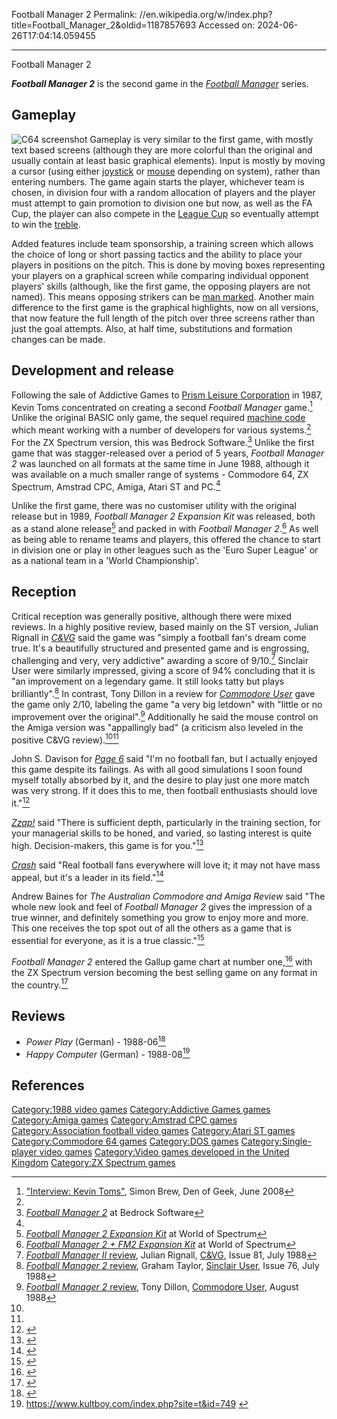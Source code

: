 Football Manager 2
Permalink: //en.wikipedia.org/w/index.php?title=Football_Manager_2&oldid=1187857693
Accessed on: 2024-06-26T17:04:14.059455



------
Football Manager 2
{{Short description|1988 video game}}
{{italic title}}
{{Infobox video game
| title = Football Manager 2
| image = Football Manager 2 for C64 Cover Art.jpg
| border = yes
| caption = Cover art for the Commodore 64 release of ''Football Manager 2''
| developer = Kevin Toms
| publisher = [[Addictive Games]]
| series = Football manager
| engine = 
| platforms = [[Commodore 64]], [[ZX Spectrum]], [[Amstrad CPC]], [[Amiga]], [[Atari ST]], [[DOS]]
| released = 17 June 1988<ref name="fm2 ad">[http://www.lemonamiga.com/games/advert.php?id=1308 ''Football Manager 2'' press advertisement] reproduced at Lemon Amiga</ref>
| genre = [[Sports video game]]
| modes = Single-player
}}

'''''Football Manager 2''''' is the second game in the ''[[Football Manager (1982 series)|Football Manager]]'' series.

==Gameplay==
{{unreferenced section|date=August 2021}}
[[File:Football-Manager2-c64.gif|thumb|left|C64 screenshot]]
Gameplay is very similar to the first game, with mostly text based screens (although they are more colorful than the original and usually contain at least basic graphical elements). Input is mostly by moving a cursor (using either [[joystick]] or [[Computer mouse|mouse]] depending on system), rather than entering numbers. The game again starts the player, whichever team is chosen, in division four with a random allocation of players and the player must attempt to gain promotion to division one but now, as well as the FA Cup, the player can also compete in the [[League Cup]] so eventually attempt to win the [[Treble (association football)|treble]].

Added features include team sponsorship, a training screen which allows the choice of long or short passing tactics and the ability to place your players in positions on the pitch. This is done by moving boxes representing your players on a graphical screen while comparing individual opponent players' skills (although, like the first game, the opposing players are not named). This means opposing strikers can be [[man marking|man marked]]. Another main difference to the first game is the graphical highlights, now on all versions, that now feature the full length of the pitch over three screens rather than just the goal attempts. Also, at half time, substitutions and formation changes can be made.

==Development and release==
Following the sale of Addictive Games to [[Prism Leisure Corporation]] in 1987, Kevin Toms concentrated on creating a second ''Football Manager'' game.<ref name="denofgeek">[https://www.denofgeek.com/games/69875/the_den_of_geek_interview_kevin_toms.html "Interview: Kevin Toms"], Simon Brew, Den of Geek, June 2008</ref> Unlike the original BASIC only game, the sequel required [[machine code]] which meant working with a number of developers for various systems.<ref name="denofgeek" /> For the ZX Spectrum version, this was Bedrock Software.<ref name="bedrock">[http://www.bedrock-software.com/fm2.htm ''Football Manager 2''] {{Webarchive|url=https://web.archive.org/web/20160304042210/http://www.bedrock-software.com/fm2.htm |date=2016-03-04 }} at Bedrock Software</ref> Unlike the first game that was stagger-released over a period of 5 years, ''Football Manager 2'' was launched on all formats at the same time in June 1988, although it was available on a much smaller range of systems - Commodore 64, ZX Spectrum, Amstrad CPC, Amiga, Atari ST and PC.<ref name="fm2 ad" />

Unlike the first game, there was no customiser utility with the original release but in 1989, ''Football Manager 2 Expansion Kit'' was released, both as a stand alone release<ref name="fm2ek wos">[http://www.worldofspectrum.org/infoseekid.cgi?id=0001829 ''Football Manager 2 Expansion Kit''] at World of Spectrum</ref> and packed in with ''Football Manager 2''.<ref name="fm2&fm2ek wos">[http://www.worldofspectrum.org/infoseekid.cgi?id=0012574 ''Football Manager 2 + FM2 Expansion Kit''] at World of Spectrum</ref> As well as being able to rename teams and players, this offered the chance to start in division one or play in other leagues such as the 'Euro Super League' or as a national team in a 'World Championship'.

==Reception==
Critical reception was generally positive, although there were mixed reviews. In a highly positive review, based mainly on the ST version, Julian Rignall in ''[[Computer and Video Games|C&VG]]'' said the game was "simply a football fan's dream come true. It's a beautifully structured and presented game and is engrossing, challenging and very, very addictive" awarding a score of 9/10.<ref name="c&vg fm2">[http://amr.abime.net/review_11581 ''Football Manager II'' review], Julian Rignall, [[C&VG]], Issue 81, July 1988</ref> Sinclair User were similarly impressed, giving a score of 94% concluding that it is "an improvement on a legendary game. It still looks tatty but plays brilliantly".<ref name="su fm2">[http://www.worldofspectrum.org/showmag.cgi?mag=SinclairUser/Issue076/Pages/SinclairUser07600097.jpg ''Football Manager 2'' review], Graham Taylor, [[Sinclair User]], Issue 76, July 1988</ref> In contrast, Tony Dillon in a review for ''[[Commodore User]]'' gave the game only 2/10, labeling the game "a very big letdown" with "little or no improvement over the original".<ref name="cu fm2">[http://amr.abime.net/review_13048 ''Football Manager 2'' review], Tony Dillon, [[Commodore User]], August 1988</ref> Additionally he said the mouse control on the Amiga version was "appallingly bad" (a criticism also leveled in the positive C&VG review).<ref name="c&vg fm2" /><ref name="cu fm2" />

John S. Davison for ''[[Page 6]]'' said "I'm no football fan, but I actually enjoyed this game despite its failings. As with all good simulations I soon found myself totally absorbed by it, and the desire to play just one more match was very strong. If it does this to me, then football enthusiasts should love it."<ref>{{Cite web|url=http://archive.org/details/Page6-37-Apr89/page/64/mode/2up|title=Page6 37 Apr89|via=Internet Archive}}</ref>

''[[Zzap!64|Zzap!]]'' said "There is sufficient depth, particularly in the training section, for your managerial skills to be honed, and varied, so lasting interest is quite high. Decision-makers, this game is for you."<ref>{{Cite web|url=http://archive.org/details/ZZap64Issue0421988Oct/page/n103/mode/2up|title=ZZap_64_Issue_042_1988_Oct|via=Internet Archive}}</ref>

''[[Crash (magazine)|Crash]]'' said "Real football fans everywhere will love it; it may not have mass appeal, but it's a leader in its field."<ref>{{Cite web|url=http://archive.org/details/Crash_No._54_1988-07_Newsfield_GB/page/n19/mode/2up|title=Crash - No. 54 (1988-07)(Newsfield)(GB)|date=July 26, 1988|via=Internet Archive}}</ref>

Andrew Baines for ''The Australian Commodore and Amiga Review'' said "The whole new look and feel of ''Football Manager 2'' gives the impression of a true winner, and definitely something you grow to enjoy more and more. This one receives the top spot out of all the others as a game that is essential for everyone, as it is a true classic."<ref>{{Cite web|url=http://archive.org/details/Australian_Commodore_and_Amiga_Review_The_Volume_6_Issue_2_1989-02_Saturday_Magazine_AU/page/n31/mode/2up|title=Australian Commodore and Amiga Review, The - Volume 6 Issue 2 (1989-02)(Saturday Magazine)(AU)|date=February 26, 1989|via=Internet Archive}}</ref>

''Football Manager 2'' entered the Gallup game chart at number one,<ref name='cvg83allformatscharts'>{{cite magazine |title=All Formats Combined Top Ten|magazine=Computer and Video Games|issue=83|publisher=EMAP|date=16 August 1988|page=9|url=https://archive.org/details/cvg-magazine-083/page/n9/mode/2up|access-date=10 January 2022}}</ref> with the ZX Spectrum version becoming the best selling game on any format in the country.<ref name='cvg83spectrumcharts'>{{cite magazine |title=Spectrum Top Ten|magazine=Computer and Video Games|issue=83|publisher=EMAP|date=16 August 1988|page=7|url=https://archive.org/details/cvg-magazine-083/page/n7/mode/2up|access-date=10 January 2022}}</ref>

==Reviews==
*''Power Play'' (German) - 1988-06<ref>{{Cite web|url=http://archive.org/details/Power.Play.N06.1988.06-kultpower/page/n69/mode/2up|title=Power.Play.N006.1988.06|date=March 14, 2014|via=Internet Archive}}</ref>
*''Happy Computer'' (German) - 1988-08<ref>https://www.kultboy.com/index.php?site=t&id=749 {{Bare URL inline|date=August 2022}}</ref>

==References==
{{reflist}}

[[Category:1988 video games]]
[[Category:Addictive Games games]]
[[Category:Amiga games]]
[[Category:Amstrad CPC games]]
[[Category:Association football video games]]
[[Category:Atari ST games]]
[[Category:Commodore 64 games]]
[[Category:DOS games]]
[[Category:Football Manager| ]]
[[Category:Single-player video games]]
[[Category:Video games developed in the United Kingdom]]
[[Category:ZX Spectrum games]]